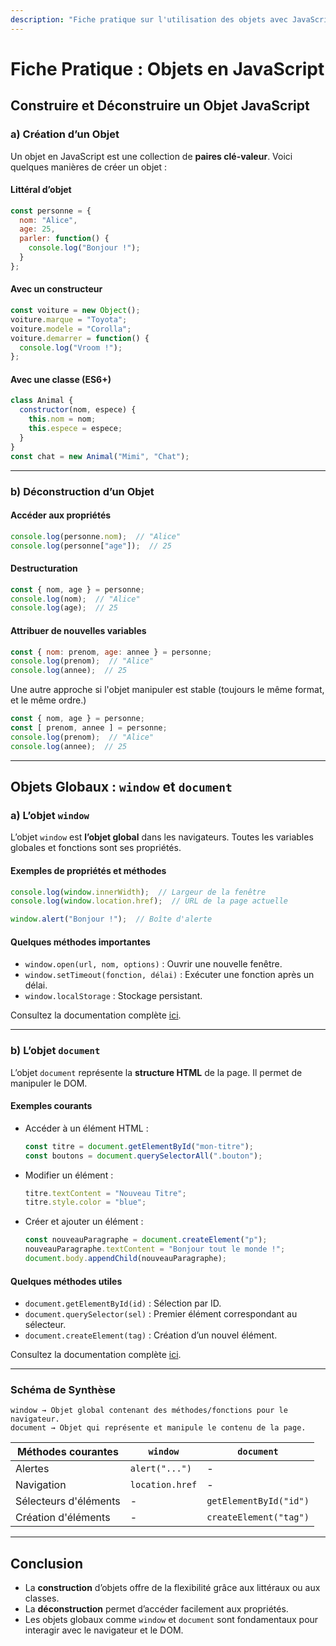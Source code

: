 ```yaml
---
description: "Fiche pratique sur l'utilisation des objets avec JavaScript/Node.js."
---
```

# **Fiche Pratique : Objets en JavaScript**

## **Construire et Déconstruire un Objet JavaScript**

### **a) Création d’un Objet**
Un objet en JavaScript est une collection de **paires clé-valeur**. Voici quelques manières de créer un objet :  

#### **Littéral d’objet**
```javascript copy
const personne = {
  nom: "Alice",
  age: 25,
  parler: function() {
    console.log("Bonjour !");
  }
};
```

#### **Avec un constructeur**
```javascript copy
const voiture = new Object();
voiture.marque = "Toyota";
voiture.modele = "Corolla";
voiture.demarrer = function() {
  console.log("Vroom !");
};
```

#### **Avec une classe (ES6+)**
```javascript copy
class Animal {
  constructor(nom, espece) {
    this.nom = nom;
    this.espece = espece;
  }
}
const chat = new Animal("Mimi", "Chat");
```

---

### **b) Déconstruction d’un Objet**

#### **Accéder aux propriétés**
```javascript copy
console.log(personne.nom);  // "Alice"
console.log(personne["age"]);  // 25
```

#### **Destructuration**
```javascript copy
const { nom, age } = personne;
console.log(nom);  // "Alice"
console.log(age);  // 25
```

#### **Attribuer de nouvelles variables**
```javascript copy
const { nom: prenom, age: annee } = personne;
console.log(prenom);  // "Alice"
console.log(annee);  // 25
```
Une autre approche si l'objet manipuler est stable (toujours le même format, et le même ordre.)

```javascript copy
const { nom, age } = personne;
const [ prenom, annee ] = personne;
console.log(prenom);  // "Alice"
console.log(annee);  // 25
```


---

## **Objets Globaux : `window` et `document`**

### **a) L’objet `window`**

L’objet `window` est **l’objet global** dans les navigateurs. Toutes les variables globales et fonctions sont ses propriétés.

#### **Exemples de propriétés et méthodes**
```javascript copy
console.log(window.innerWidth);  // Largeur de la fenêtre
console.log(window.location.href);  // URL de la page actuelle

window.alert("Bonjour !");  // Boîte d'alerte
```

#### **Quelques méthodes importantes**
- `window.open(url, nom, options)` : Ouvrir une nouvelle fenêtre.
- `window.setTimeout(fonction, délai)` : Exécuter une fonction après un délai.
- `window.localStorage` : Stockage persistant.

Consultez la documentation complète [ici](https://developer.mozilla.org/fr-FR/docs/Web/API/Window).

---

### **b) L’objet `document`**

L’objet `document` représente la **structure HTML** de la page. Il permet de manipuler le DOM.

#### **Exemples courants**
- Accéder à un élément HTML :
  ```javascript copy
  const titre = document.getElementById("mon-titre");
  const boutons = document.querySelectorAll(".bouton");
  ```
- Modifier un élément :
  ```javascript copy
  titre.textContent = "Nouveau Titre";
  titre.style.color = "blue";
  ```
- Créer et ajouter un élément :
  ```javascript copy
  const nouveauParagraphe = document.createElement("p");
  nouveauParagraphe.textContent = "Bonjour tout le monde !";
  document.body.appendChild(nouveauParagraphe);
  ```

#### **Quelques méthodes utiles**
- `document.getElementById(id)` : Sélection par ID.
- `document.querySelector(sel)` : Premier élément correspondant au sélecteur.
- `document.createElement(tag)` : Création d’un nouvel élément.

Consultez la documentation complète [ici](https://developer.mozilla.org/en-US/docs/Web/API/Document).

---

### **Schéma de Synthèse**

```plaintext copy
window → Objet global contenant des méthodes/fonctions pour le navigateur.
document → Objet qui représente et manipule le contenu de la page.
```

| Méthodes courantes  | `window`            | `document`                          |
|---------------------|---------------------|-------------------------------------|
| Alertes             | `alert("...")`     | -                                   |
| Navigation          | `location.href`    | -                                   |
| Sélecteurs d'éléments | -                  | `getElementById("id")`             |
| Création d'éléments | -                  | `createElement("tag")`             |

---

## **Conclusion**
- La **construction** d’objets offre de la flexibilité grâce aux littéraux ou aux classes.
- La **déconstruction** permet d’accéder facilement aux propriétés.
- Les objets globaux comme `window` et `document` sont fondamentaux pour interagir avec le navigateur et le DOM.